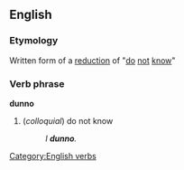 ==English==
=== Etymology ===
Written form of a [[w:reduction (linguistics)|reduction]] of "[[do]] [[not]] [[know]]"
===Verb phrase===
[[Category:English verbs]]
'''dunno'''
#(''colloquial'') do not know
#:''I '''dunno'''.''